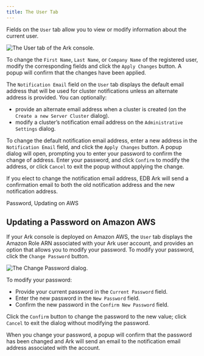 ```yaml
---
title: The User Tab
---
```


Fields on the `User` tab allow you to view or modify information about
the current user.

![*The User tab of the Ark console.*](images/ark_user_tab.png)

To change the `First Name`, `Last Name`, or `Company Name` of the
registered user, modify the corresponding fields and click the `Apply
Changes` button. A popup will confirm that the changes have been
applied.

The `Notification Email` field on the `User` tab displays the default
email address that will be used for cluster notifications unless an
alternate address is provided. You can optionally:

  - provide an alternate email address when a cluster is created (on the
    `Create a new Server Cluster` dialog).
  - modify a cluster’s notification email address on the `Administrative
    Settings` dialog.

To change the default notification email address, enter a new address in
the `Notification Email` field, and click the `Apply Changes` button. A
popup dialog will open, prompting you to enter your password to confirm
the change of address. Enter your password, and click `Confirm` to
modify the address, or click `Cancel` to exit the popup without applying
the change.

If you elect to change the notification email address, EDB Ark will send
a confirmation email to both the old notification address and the new
notification address.

<div class="index">

Password, Updating on AWS

</div>

## Updating a Password on Amazon AWS

If your Ark console is deployed on Amazon AWS, the `User` tab displays
the Amazon Role ARN associated with your Ark user account, and provides
an option that allows you to modify your password. To modify your
password, click the `Change Password` button.

![*The Change Password dialog.*](images/user_tab_change_password.png)

To modify your password:

  - Provide your current password in the `Current Password` field.
  - Enter the new password in the `New Password` field.
  - Confirm the new password in the `Confirm New Password` field.

Click the `Confirm` button to change the password to the new value;
click `Cancel` to exit the dialog without modifying the password.

When you change your password, a popup will confirm that the password
has been changed and Ark will send an email to the notification email
address associated with the account.
